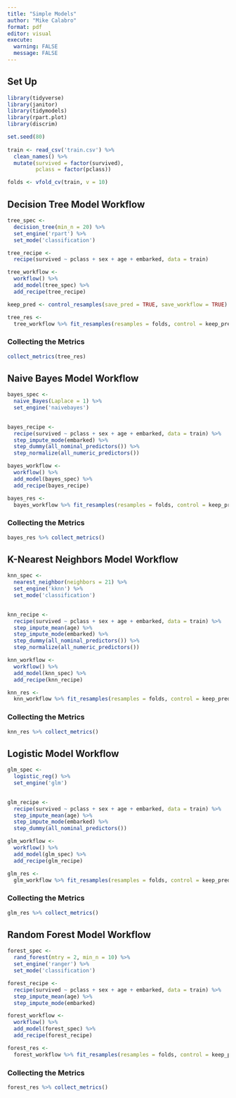 ```yaml
---
title: "Simple Models"
author: "Mike Calabro"
format: pdf
editor: visual
execute:
  warning: FALSE
  message: FALSE
---
```


## Set Up

```r

library(tidyverse)
library(janitor)
library(tidymodels)
library(rpart.plot)
library(discrim)

set.seed(80)
 
train <- read_csv('train.csv') %>% 
  clean_names() %>%
  mutate(survived = factor(survived),
         pclass = factor(pclass))

folds <- vfold_cv(train, v = 10)
```

## Decision Tree Model Workflow

```r

tree_spec <-
  decision_tree(min_n = 20) %>%
  set_engine('rpart') %>%
  set_mode('classification')

tree_recipe <- 
  recipe(survived ~ pclass + sex + age + embarked, data = train)

tree_workflow <-
  workflow() %>%
  add_model(tree_spec) %>%
  add_recipe(tree_recipe)

keep_pred <- control_resamples(save_pred = TRUE, save_workflow = TRUE)

tree_res <- 
  tree_workflow %>% fit_resamples(resamples = folds, control = keep_pred)

```

### Collecting the Metrics

```r

collect_metrics(tree_res)
```

## Naive Bayes Model Workflow

```r

bayes_spec <-
  naive_Bayes(Laplace = 1) %>%
  set_engine('naivebayes')
  

bayes_recipe <- 
  recipe(survived ~ pclass + sex + age + embarked, data = train) %>%
  step_impute_mode(embarked) %>%
  step_dummy(all_nominal_predictors()) %>%
  step_normalize(all_numeric_predictors())

bayes_workflow <-
  workflow() %>%
  add_model(bayes_spec) %>%
  add_recipe(bayes_recipe)

bayes_res <- 
  bayes_workflow %>% fit_resamples(resamples = folds, control = keep_pred)
```

### Collecting the Metrics

```r
bayes_res %>% collect_metrics()
```

## K-Nearest Neighbors Model Workflow

```r

knn_spec <-
  nearest_neighbor(neighbors = 21) %>%
  set_engine('kknn') %>%
  set_mode('classification')
  

knn_recipe <- 
  recipe(survived ~ pclass + sex + age + embarked, data = train) %>%
  step_impute_mean(age) %>%
  step_impute_mode(embarked) %>%
  step_dummy(all_nominal_predictors()) %>%
  step_normalize(all_numeric_predictors())

knn_workflow <-
  workflow() %>%
  add_model(knn_spec) %>%
  add_recipe(knn_recipe)

knn_res <- 
  knn_workflow %>% fit_resamples(resamples = folds, control = keep_pred)
```

### Collecting the Metrics

```r
knn_res %>% collect_metrics()
```

## Logistic Model Workflow

```r

glm_spec <-
  logistic_reg() %>%
  set_engine('glm')
  

glm_recipe <- 
  recipe(survived ~ pclass + sex + age + embarked, data = train) %>%
  step_impute_mean(age) %>%
  step_impute_mode(embarked) %>%
  step_dummy(all_nominal_predictors())

glm_workflow <-
  workflow() %>%
  add_model(glm_spec) %>%
  add_recipe(glm_recipe)

glm_res <- 
  glm_workflow %>% fit_resamples(resamples = folds, control = keep_pred)
```

### Collecting the Metrics

```r
glm_res %>% collect_metrics()
```

## Random Forest Model Workflow

```r

forest_spec <- 
  rand_forest(mtry = 2, min_n = 10) %>%
  set_engine('ranger') %>%
  set_mode('classification')

forest_recipe <- 
  recipe(survived ~ pclass + sex + age + embarked, data = train) %>%
  step_impute_mean(age) %>%
  step_impute_mode(embarked)

forest_workflow <-
  workflow() %>%
  add_model(forest_spec) %>%
  add_recipe(forest_recipe)

forest_res <- 
  forest_workflow %>% fit_resamples(resamples = folds, control = keep_pred)
```

### Collecting the Metrics

```r
forest_res %>% collect_metrics()
```
